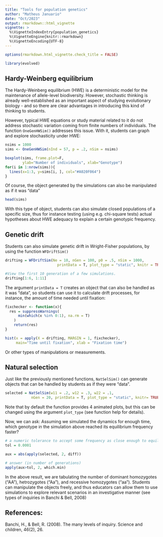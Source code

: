 ```yaml
---
title: "Tools for population genetics"
author: "Matheus Januario"
date: "Oct/2023"
output: rmarkdown::html_vignette
vignette: >
  %\VignetteIndexEntry{population_genetics}
  %\VignetteEngine{knitr::rmarkdown}
  %\VignetteEncoding{UTF-8}
---
```


```r
options(rmarkdown.html_vignette.check_title = FALSE)
```


```r
library(evolved)
```

## Hardy-Weinberg equilibrium

The Hardy-Weinberg equilibrium (HWE) is a deterministic model for the maintenance of allele-level biodiversity. However, stochastic thinking is already well-established as an important aspect of studying evolutionary biology - and so there are clear advantages in introducing this kind of thinking to students.

However, typical HWE equations or study material related to it do not address stochastic variation coming from finite numbers of individuals. The function `OneGenHWSim()` addresses this issue. With it, students can graph and explore stochasticity under HWE:

```r
nsims = 1000
sims <- OneGenHWSim(nInd = 57, p = .2, nSim = nsims)

boxplot(sims, frame.plot=F,
        ylab="Number of individuals", xlab="Genotype")
for(i in 1:nrow(sims)){
  lines(x=1:3, y=sims[i, ], col="#A020F064")  
}
```

Of course, the object generated by the simulations can also be manipulated as if it was "data"

```r
head(sims)
```

With this type of object, students can also simulate closed populations of a specific size, thus for instance testing (using e.g. chi-square tests) actual hypotheses about HWE adequacy to explain a certain genotypic frequency.

## Genetic drift

Students can also simulate genetic drift in Wright-Fisher populations, by using the function `WFDriftSim()`

```r
drifting = WFDriftSim(Ne = 10, nGen = 100, p0 = .5, nSim = 1000, 
                        printData = T, plot_type = "static", knitr = TRUE)

#View the first 10 generation of a few simulations.
drifting[1:6, 1:11]
```

The argument `printData = T` creates an object that can also be handled as it was "data", so students can use it to calculate drift processes, for instance, the amount of time needed until fixation:

```r
fixchecker <- function(x){
  res = suppressWarnings(
      min(which(x %in% 0:1), na.rm = T)
    )
    return(res)  
}

hist(x = apply(X = drifting, MARGIN = 1, fixchecker),
     main="Time until fixation", xlab = "Fixation time")
```

Or other types of manipulations or measurements.

## Natural selection

Just like the previously mentioned functions, `NatSelSim()` can generate objects that can be handled by students as if they were "data". 

```r
selected = NatSelSim(w11 = .2, w12 = .3, w22 = .1,
            nGen = 20, printData = T, plot_type = "static", knitr= TRUE)
```

Note that by default the function provides 4 animated plots, but this can be changed using the argument `plot_type` (see function help for details).

Now, we can ask: Assuming we simulated the dynamics for enough time, which genotype in the simulation above reached its equilibrium frequency faster?

```r
# a numeric tolerance to accept some frequency as close enough to equilibrium
tol = 0.0001 

aux = abs(apply(selected, 2, diff))

# answer (in number of generations)
apply(aux>tol, 2, which.min)
```

In the above result, we are tabulating the number of dominant homozygotes ("AA"), hetrozygotes ("Aa"), and recessive homozygotes ("aa"). Students can manipulate the objects freely, and thus educators can allow them to use simulations to explore relevant scenarios in an investigative manner (see types of inquiries in Banchi & Bell, 2008)

## References:

Banchi, H., & Bell, R. (2008). The many levels of inquiry. Science and children, 46(2), 26.
